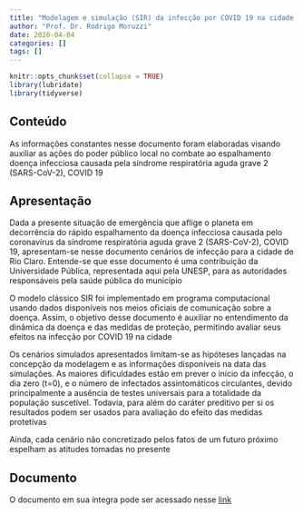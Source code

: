 ```yaml
---
title: "Modelagem e simulação (SIR) da infecção por COVID 19 na cidade de Rio Claro"
author: "Prof. Dr. Rodrigo Moruzzi"
date: 2020-04-04
categories: []
tags: []
---
```


```r
knitr::opts_chunk$set(collapse = TRUE)
library(lubridate)
library(tidyverse)
```

## Conteúdo
As informações constantes nesse documento foram elaboradas visando auxiliar as ações do poder público local no combate ao espalhamento doença infecciosa causada pela síndrome respiratória aguda grave 2 (SARS-CoV-2), COVID 19

## Apresentação
Dada a presente situação de emergência que aflige o planeta em decorrência do rápido espalhamento da doença infecciosa causada pelo coronavírus da síndrome respiratória aguda grave 2 (SARS-CoV-2), COVID 19, apresentam-se nesse documento cenários de infecção para a cidade de Rio Claro. Entende-se que esse documento é uma contribuição da Universidade Pública, representada aqui pela UNESP, para as autoridades responsáveis pela saúde pública do município

O modelo clássico SIR foi implementado em programa computacional usando dados disponíveis nos meios oficiais de comunicação sobre a doença. Assim, o objetivo desse documento é auxiliar no entendimento da dinâmica da doença e das medidas de proteção, permitindo avaliar seus efeitos na infecção por COVID 19 na cidade

Os cenários simulados apresentados limitam-se as hipóteses lançadas na concepção da modelagem e as informações disponíveis na data das simulações. As maiores dificuldades estão em prever o início da infecção, o dia zero (t=0), e o número de infectados assintomáticos circulantes, devido principalmente a ausência de testes universais para a totalidade da população suscetível. Todavia, para além do caráter preditivo per si os resultados podem ser usados para avaliação do efeito das medidas protetivas

Ainda, cada cenário não concretizado pelos fatos de um futuro próximo espelham as atitudes tomadas no presente

## Documento
O documento em sua íntegra pode ser acessado nesse [link](/static/pdf/Modelo SIR compartimentado Rio Claro_R Moruzzi-IGCE-UNESP.pdf)

